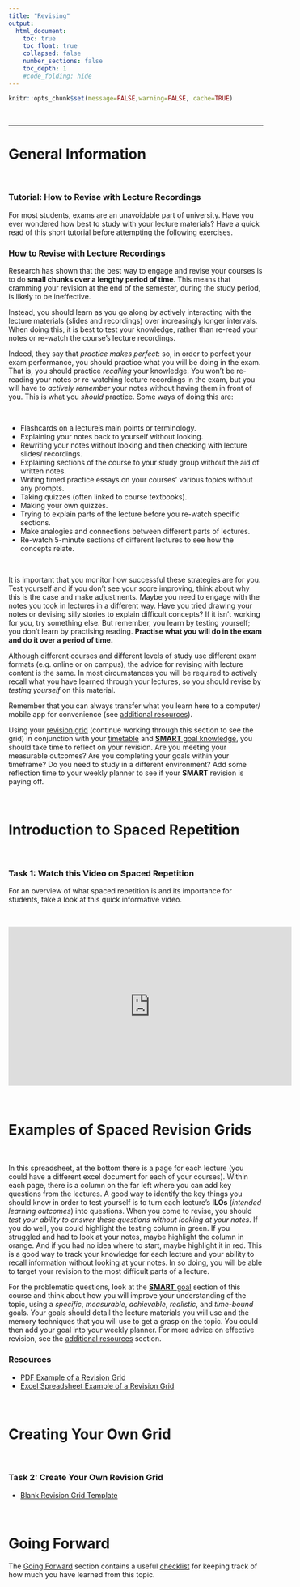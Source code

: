 ```yaml
---
title: "Revising"
output:
  html_document:
    toc: true
    toc_float: true
    collapsed: false
    number_sections: false
    toc_depth: 1
    #code_folding: hide
---
```


```r
knitr::opts_chunk$set(message=FALSE,warning=FALSE, cache=TRUE)
```

<br>

***

# General Information

<br>

### Tutorial: How to Revise with Lecture Recordings

For most students, exams are an unavoidable part of university. Have you ever wondered how best to study with your lecture materials? Have a quick read of this short tutorial before attempting the following exercises.

### How to Revise with Lecture Recordings

Research has shown that the best way to engage and revise your courses is to do **small chunks over a lengthy period of time**. This means that cramming your revision at the end of the semester, during the study period, is likely to be ineffective.

Instead, you should learn as you go along by actively interacting with the lecture materials (slides and recordings) over increasingly longer intervals. When doing this, it is best to test your knowledge, rather than re-read your notes or re-watch the course's lecture recordings.

Indeed, they say that _practice makes perfect_: so, in order to perfect your exam performance, you should practice what you will be doing in the exam. That is, you should practice _recalling_ your knowledge. You won't be re-reading your notes or re-watching lecture recordings in the exam, but you will have to _actively remember_ your notes without having them in front of you. This is what you _should_ practice. Some ways of doing this are:

<br>

* Flashcards on a lecture's main points or terminology.
* Explaining your notes back to yourself without looking.
* Rewriting your notes without looking and then checking with lecture slides/ recordings.
* Explaining sections of the course to your study group without the aid of written notes.
* Writing timed practice essays on your courses' various topics without any prompts.
* Taking quizzes (often linked to course textbooks).
* Making your own quizzes.
* Trying to explain parts of the lecture before you re-watch specific sections.
* Make analogies and connections between different parts of lectures.
* Re-watch 5-minute sections of different lectures to see how the concepts relate.

<br>

It is important that you monitor how successful these strategies are for you. Test yourself and if you don't see your score improving, think about why this is the case and make adjustments. Maybe you need to engage with the notes you took in lectures in a different way. Have you tried drawing your notes or devising silly stories to explain difficult concepts? If it isn't working for you, try something else.
But remember, you learn by testing yourself; you don't learn by practising reading. **Practise what you will do in the exam and do it over a period of time.**

Although different courses and different levels of study use different exam formats (e.g. online or on campus), the advice for revising with lecture content is the same. In most circumstances you will be required to actively recall what you have learned through your lectures, so you should revise by _testing yourself_ on this material.

Remember that you can always transfer what you learn here to a computer/ mobile app for convenience (see [additional resources](https://grahamreidpsychology.github.io/MakingtheMostofLectures/Additional_Resources.html)).

Using your [revision grid](https://grahamreidpsychology.github.io/MakingtheMostofLectures/Revising.html#resources) (continue working through this section to see the grid) in conjunction with your [timetable](https://grahamreidpsychology.github.io/MakingtheMostofLectures/Time_Keeping.html) and [**SMART** goal knowledge](https://g33h3m.github.io/MakingtheMostofLectures/Goal_Setting.html), you should take time to reflect on your revision. Are you meeting your measurable outcomes? Are you completing your goals within your timeframe? Do you need to study in a different environment? Add some reflection time to your weekly planner to see if your **SMART** revision is paying off.

<br>

# Introduction to Spaced Repetition

<br>

### Task 1: Watch this Video on Spaced Repetition

For an overview of what spaced repetition is and its importance for students, take a look at this quick informative video.

<br>

<center>

<iframe width="560" height="315" src="https://www.youtube.com/embed/cVf38y07cfk" frameborder="0" allow="accelerometer; autoplay; encrypted-media; gyroscope; picture-in-picture" allowfullscreen></iframe>

</center>

<br>

# Examples of Spaced Revision Grids

<br>

In this spreadsheet, at the bottom there is a page for each lecture (you could have a different excel document for each of your courses). Within each page, there is a column on the far left where you can add key questions from the lectures. A good way to identify the key things you should know in order to test yourself is to turn each lecture's **ILOs** (_intended learning outcomes_) into questions. When you come to revise, you should _test your ability to answer these questions without looking at your notes_. If you do well, you could highlight the testing column in green. If you struggled and had to look at your notes, maybe highlight the column in orange. And if you had no idea where to start, maybe highlight it in red. This is a good way to track your knowledge for each lecture and your ability to recall information without looking at your notes. In so doing, you will be able to target your revision to the most difficult parts of a lecture. 

For the problematic questions, look at the [**SMART** goal](https://grahamreidpsychology.github.io/MakingtheMostofLectures/Goal_Setting.html) section of this course and think about how you will improve your understanding of the topic, using a *specific*, *measurable*, *achievable*, *realistic*, and *time-bound* goals. Your goals should detail the lecture materials you will use and the memory techniques that you will use to get a grasp on the topic. You could then add your goal into your weekly planner. For more advice on effective revision, see the [additional resources](https://grahamreidpsychology.github.io/MakingtheMostofLectures/Additional_Resources.html#revising) section.

### Resources

* [PDF Example of a Revision Grid](downloads/Revision_Grid_Example.pdf
)
* [Excel Spreadsheet Example of a Revision Grid](downloads/Revision_Grid_Example.xlsx
)

<br>

# Creating Your Own Grid

<br>

### Task 2: Create Your Own Revision Grid

* [Blank Revision Grid Template](downloads/Revision_Template.xlsx)

<br>

# Going Forward

The [Going Forward](https://grahamreidpsychology.github.io/MakingtheMostofLectures/Going_Forward.html) section contains a useful [checklist](downloads/checklist.docx) for keeping track of how much you have learned from this topic.